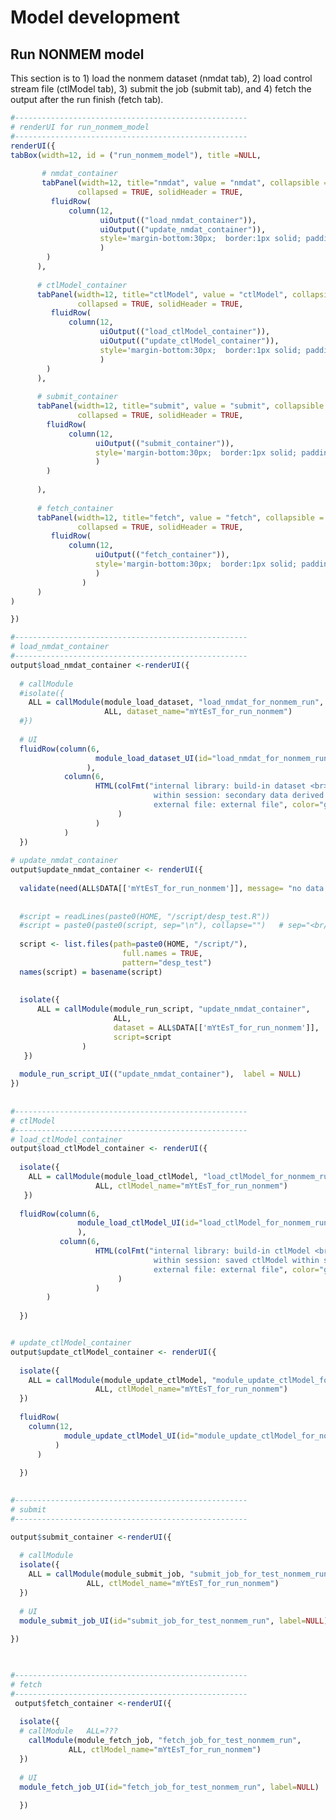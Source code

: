  
# Model development <a name="chapter_model_development"></a>

## Run NONMEM model  <a name="run_nonmem_model"></a>
This section is to 1) load the nonmem dataset (nmdat tab), 2) load control stream file (ctlModel tab), 
3) submit the job (submit tab), and 4) fetch the output after the run finish (fetch tab). 

 
```r
#----------------------------------------------------
# renderUI for run_nonmem_model
#----------------------------------------------------
renderUI({
tabBox(width=12, id = ("run_nonmem_model"), title =NULL, 
      
       # nmdat_container 
       tabPanel(width=12, title="nmdat", value = "nmdat", collapsible = TRUE, 
               collapsed = TRUE, solidHeader = TRUE,
         fluidRow(  
             column(12, 
                    uiOutput(("load_nmdat_container")),
                    uiOutput(("update_nmdat_container")), 
                    style='margin-bottom:30px;  border:1px solid; padding: 10px;'
                    )
        )
      ), 
      
      # ctlModel_container
      tabPanel(width=12, title="ctlModel", value = "ctlModel", collapsible = TRUE, 
               collapsed = TRUE, solidHeader = TRUE,
         fluidRow(  
             column(12, 
                    uiOutput(("load_ctlModel_container")),
                    uiOutput(("update_ctlModel_container")), 
                    style='margin-bottom:30px;  border:1px solid; padding: 10px;'
                    )
        )
      ),  
      
      # submit_container
      tabPanel(width=12, title="submit", value = "submit", collapsible = TRUE, 
               collapsed = TRUE, solidHeader = TRUE,
        fluidRow(  
             column(12, 
                   uiOutput(("submit_container")), 
                   style='margin-bottom:30px;  border:1px solid; padding: 10px;'
                   )
        )
               
      ), 
       
      # fetch_container
      tabPanel(width=12, title="fetch", value = "fetch", collapsible = TRUE, 
               collapsed = TRUE, solidHeader = TRUE,
         fluidRow(  
             column(12,  
                   uiOutput(("fetch_container")), 
                   style='margin-bottom:30px;  border:1px solid; padding: 10px;'
                   )
                )               
      )
)

})

#----------------------------------------------------
# load_nmdat_container
#----------------------------------------------------
output$load_nmdat_container <-renderUI({
   
  # callModule 
  #isolate({ 
    ALL = callModule(module_load_dataset, "load_nmdat_for_nonmem_run", 
                     ALL, dataset_name="mYtEsT_for_run_nonmem")
  #})
  
  # UI  
  fluidRow(column(6, 
                   module_load_dataset_UI(id="load_nmdat_for_nonmem_run", label=NULL)
                 ), 
            column(6, 
                   HTML(colFmt("internal library: build-in dataset <br>
                                within session: secondary data derived from the original <br> 
                                external file: external file", color="gray")
                        )
                   )
            )  
  })                             
                                 
# update_nmdat_container
output$update_nmdat_container <- renderUI({ 
 
  validate(need(ALL$DATA[['mYtEsT_for_run_nonmem']], message= "no data is loaded yet"))
  
 
  #script = readLines(paste0(HOME, "/script/desp_test.R"))
  #script = paste0(paste0(script, sep="\n"), collapse="")   # sep="<br/>")
  
  script <- list.files(path=paste0(HOME, "/script/"), 
                         full.names = TRUE,
                         pattern="desp_test")
  names(script) = basename(script)
  
  
  isolate({ 
      ALL = callModule(module_run_script, "update_nmdat_container", 
                       ALL, 
                       dataset = ALL$DATA[['mYtEsT_for_run_nonmem']],   
                       script=script
                )
   }) 
  
  module_run_script_UI(("update_nmdat_container"),  label = NULL)  
})
 
 
#----------------------------------------------------
# ctlModel
#----------------------------------------------------
# load_ctlModel_container  
output$load_ctlModel_container <- renderUI({
    
  isolate({
    ALL = callModule(module_load_ctlModel, "load_ctlModel_for_nonmem_run", 
                   ALL, ctlModel_name="mYtEsT_for_run_nonmem")
   })
  
  fluidRow(column(6, 
               module_load_ctlModel_UI(id="load_ctlModel_for_nonmem_run",  label=NULL)
               ), 
           column(6, 
                   HTML(colFmt("internal library: build-in ctlModel <br>
                                within session: saved ctlModel within session <br> 
                                external file: external file", color="gray")
                        )
                   )
        )
   
  })


# update_ctlModel_container
output$update_ctlModel_container <- renderUI({
   
  isolate({
    ALL = callModule(module_update_ctlModel, "module_update_ctlModel_for_nonmem_run", 
                   ALL, ctlModel_name="mYtEsT_for_run_nonmem")
  })
  
  fluidRow(
    column(12, 
            module_update_ctlModel_UI(id="module_update_ctlModel_for_nonmem_run", label=NULL)
          )
      )
   
  })

 
#----------------------------------------------------
# submit
#----------------------------------------------------

output$submit_container <-renderUI({
    
  # callModule
  isolate({ 
    ALL = callModule(module_submit_job, "submit_job_for_test_nonmem_run", 
                 ALL, ctlModel_name="mYtEsT_for_run_nonmem")
  })
    
  # UI  
  module_submit_job_UI(id="submit_job_for_test_nonmem_run", label=NULL)
                    
})       


  
#----------------------------------------------------
# fetch
#----------------------------------------------------
 output$fetch_container <-renderUI({
    
  isolate({ 
  # callModule   ALL=???
    callModule(module_fetch_job, "fetch_job_for_test_nonmem_run", 
             ALL, ctlModel_name="mYtEsT_for_run_nonmem")
  })
 
  # UI  
  module_fetch_job_UI(id="fetch_job_for_test_nonmem_run", label=NULL)
                    
  })       


```

 
 
  

 






 












